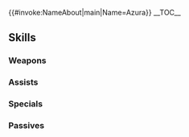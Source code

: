 {{#invoke:NameAbout|main|Name=Azura}}{{HeroPage Tabs}}
{{Hero Infobox
|Name=Azura
|Title=Young Songstress
|GrowthModifier=None
|WeaponType=Green Tome
|MoveType=Infantry
|Origin=Fire Emblem Fates
|Gender=Female
|artist=kaya8
|actorEN=Rena Strober
|actorJP=Lynn
|additionDate=November 8, 2018
|releaseDate=November 12, 2018
|TagID=幼少アクア
|InternalID=312
|Properties=refresher,tempest,limited
|cv1=11
|cv2=100300
|description=The daughter of Arete, queen of Nohr. She is treated badly by the denizens of the castle, and her heart is touched by darkness. Appears in Fire Emblem Fates.
}}
__TOC__
{{Stats Page|Hero=Azura: Young Songstress
|Lv1HP=14|Lv1ATK=7|Lv1SPD=5|Lv1DEF=4|Lv1RES=6
|GRHP=50|GRATK=60|GRSPD=55|GRDEF=30|GRRES=45
}}
==Skills==
===Weapons===
{{Weapons Table
|weapon1=Wind
|weapon1Default=1
|weapon1Unlock=1
|weapon2=Elwind
|weapon2Default=3
|weapon2Unlock=2
|weapon3=Rexcalibur
|weapon3Default=4
|weapon3Unlock=3
|weapon4=Book of Shadows
|weapon4Default=5
|weapon4Unlock=5
}}
===Assists===
{{Assists Table
|assist1=Sing
|assist1Default=4
|assist1Unlock=3
}}
===Specials===
{{Specials Table}}
===Passives===
{{Passives Table
|passiveA1=Spd/Res Bond 1
|passiveA2=Spd/Res Bond 2
|passiveA3=Spd/Res Bond 3
|passiveA1Unlock=1
|passiveA2Unlock=2
|passiveA3Unlock=4
|passiveB1=Torrent Dance 1
|passiveB2=Torrent Dance 2
|passiveB3=Torrent Dance 3
|passiveB1Unlock=3
|passiveB2Unlock=4
|passiveB3Unlock=5
}}
{{Heroes Navbox}}